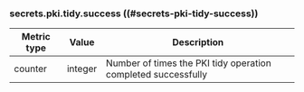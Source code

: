 ### secrets.pki.tidy.success ((#secrets-pki-tidy-success))

Metric type | Value   | Description
----------- | ------- | -----------
counter     | integer | Number of times the PKI tidy operation completed successfully